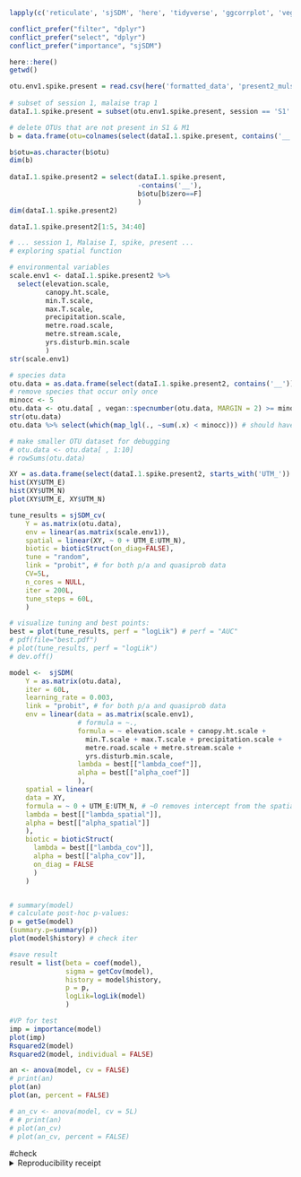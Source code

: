 

```r
lapply(c('reticulate', 'sjSDM', 'here', 'tidyverse', 'ggcorrplot', 'vegan', 'conflicted'), library,  character.only=T)

conflict_prefer("filter", "dplyr")
conflict_prefer("select", "dplyr")
conflict_prefer("importance", "sjSDM")

here::here()
getwd()
```

```r
otu.env1.spike.present = read.csv(here('formatted_data', 'present2_mulspec_sample_by_species_corr_table_F2308_minimap2_20200221_kelpie20200214.csv'), header=T, sep=',', stringsAsFactors = F, na.strings='NA')
	
# subset of session 1, malaise trap 1
dataI.1.spike.present = subset(otu.env1.spike.present, session == 'S1' & trap == 'M1' )

# delete OTUs that are not present in S1 & M1
b = data.frame(otu=colnames(select(dataI.1.spike.present, contains('__'))),  zero=apply(select(dataI.1.spike.present, contains('__')), 2, sum)==0)

b$otu=as.character(b$otu)
dim(b)
	
dataI.1.spike.present2 = select(dataI.1.spike.present, 
                                -contains('__'), 
                                b$otu[b$zero==F]
                                )
dim(dataI.1.spike.present2)

dataI.1.spike.present2[1:5, 34:40]
```


```r
# ... session 1, Malaise I, spike, present ...
# exploring spatial function

# environmental variables
scale.env1 <- dataI.1.spike.present2 %>%
  select(elevation.scale, 
         canopy.ht.scale, 
         min.T.scale, 
         max.T.scale,
         precipitation.scale, 
         metre.road.scale, 
         metre.stream.scale,
         yrs.disturb.min.scale
         )
str(scale.env1)

# species data
otu.data = as.data.frame(select(dataI.1.spike.present2, contains('__')))
# remove species that occur only once
minocc <- 5
otu.data <- otu.data[ , vegan::specnumber(otu.data, MARGIN = 2) >= minocc] # with ">1" the model finds no biotic covariances (ternary plot )
str(otu.data)
otu.data %>% select(which(map_lgl(., ~sum(.x) < minocc))) # should have 0 columns

# make smaller OTU dataset for debugging
# otu.data <- otu.data[ , 1:10]
# rowSums(otu.data)

XY = as.data.frame(select(dataI.1.spike.present2, starts_with('UTM_')) %>% scale)
hist(XY$UTM_E)
hist(XY$UTM_N)
plot(XY$UTM_E, XY$UTM_N)

tune_results = sjSDM_cv(
	Y = as.matrix(otu.data),
	env = linear(as.matrix(scale.env1)),
	spatial = linear(XY, ~ 0 + UTM_E:UTM_N),
	biotic = bioticStruct(on_diag=FALSE), 
	tune = "random",
	link = "probit", # for both p/a and quasiprob data
	CV=5L, 
	n_cores = NULL,
	iter = 200L,
	tune_steps = 60L, 
	)

# visualize tuning and best points:
best = plot(tune_results, perf = "logLik") # perf = "AUC"
# pdf(file="best.pdf")
# plot(tune_results, perf = "logLik")
# dev.off()

model <-  sjSDM(
	Y = as.matrix(otu.data),
	iter = 60L, 
	learning_rate = 0.003,
	link = "probit", # for both p/a and quasiprob data
	env = linear(data = as.matrix(scale.env1), 
	             # formula = ~.,
	             formula = ~ elevation.scale + canopy.ht.scale + 
	               min.T.scale + max.T.scale + precipitation.scale + 
	               metre.road.scale + metre.stream.scale + 
	               yrs.disturb.min.scale,
	             lambda = best[["lambda_coef"]], 
	             alpha = best[["alpha_coef"]]
	             ), 
	spatial = linear(
    data = XY,
    formula = ~ 0 + UTM_E:UTM_N, # ~0 removes intercept from the spatial model
    lambda = best[["lambda_spatial"]],
    alpha = best[["alpha_spatial"]]
    ),
	biotic = bioticStruct(
	  lambda = best[["lambda_cov"]], 
	  alpha = best[["alpha_cov"]], 
	  on_diag = FALSE
	  )
	)


# summary(model)
# calculate post-hoc p-values:
p = getSe(model)
(summary.p=summary(p))
plot(model$history) # check iter

#save result
result = list(beta = coef(model), 
              sigma = getCov(model), 
              history = model$history, 
              p = p, 
              logLik=logLik(model)
              )

#VP for test
imp = importance(model)
plot(imp)
Rsquared2(model)
Rsquared2(model, individual = FALSE)

an <- anova(model, cv = FALSE)
# print(an)
plot(an)
plot(an, percent = FALSE)

# an_cv <- anova(model, cv = 5L)
# # print(an)
# plot(an_cv)
# plot(an_cv, percent = FALSE)
```



#check
<details><summary>Reproducibility receipt</summary>
```r
# datetime
Sys.time()

# repository
git2r::repository()

# session info
sessionInfo()
```


